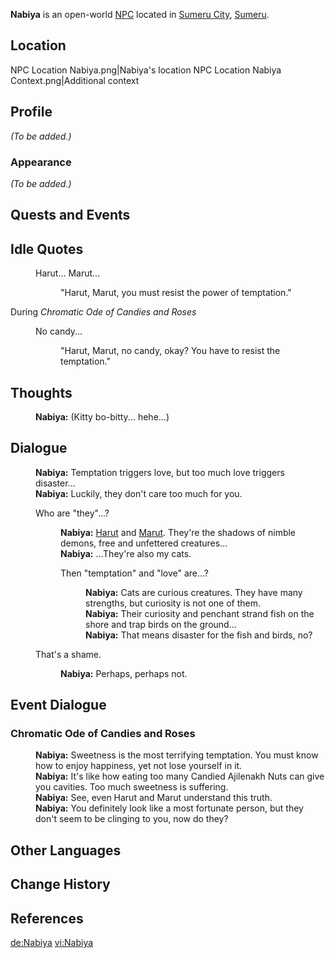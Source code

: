 {{Meta
|missing_NPC_profile  = yes
}}
{{Character Infobox
|type             = Open-World NPC
|image            = NPC Nabiya.png
|realname         = 
|region           = Sumeru
|location         = Sumeru
|affiliation      = 
|title            = Fortune Teller

|ancestry         =
|father           = 
|mother           = 
|spouse           = 
|sibling          = 
|child            = 
|relative         = 

|voiceEN          = {{w|Marissa Lenti}}<ref name="Marissa Lenti Resume">Marissa Lenti: [https://www.marissalenti.com/resume EN VA's Resume] ([https://web.archive.org/web/20230705005646/https://www.marissalenti.com/resume Archived])</ref>
|voiceCN          = 
|voiceJP          = 
}}
'''Nabiya''' is an open-world [[NPC]] located in [[Sumeru City]], [[Sumeru]].

==Location==
<gallery>
NPC Location Nabiya.png|Nabiya's location
NPC Location Nabiya Context.png|Additional context
</gallery>

==Profile==
''(To be added.)''

===Appearance===
''(To be added.)''

==Quests and Events==
{{Quests and Events}}

==Idle Quotes==
{{Dialogue Start}}
: {{DIcon|Idle}} Harut... Marut...
:: {{A|VO Nabiya 01.ogg}} "Harut, Marut, you must resist the power of temptation."
{{Dialogue End}}

;During ''Chromatic Ode of Candies and Roses''
{{Dialogue Start}}
:{{DIcon|Idle}} No candy...
::{{A|VO Nabiya Chromatic Ode of Candies and Roses 01.ogg}} "Harut, Marut, no candy, okay? You have to resist the temptation."
{{Dialogue End}}

==Thoughts==
{{All Schemes to Know Explanation|name=Nabiya}}
{{Dialogue Start}}
:{{A|VO Nabiya All Schemes to Know 01.ogg}} '''Nabiya:''' (Kitty bo-bitty... hehe...)
{{Dialogue End}}

==Dialogue==
{{Dialogue Start}}
:'''Nabiya:''' Temptation triggers love, but too much love triggers disaster...
:'''Nabiya:''' Luckily, they don't care too much for you.
:{{DIcon}} Who are "they"...?
::'''Nabiya:''' [[Harut]] and [[Marut]]. They're the shadows of nimble demons, free and unfettered creatures...
::'''Nabiya:''' ...They're also my cats.
::{{DIcon}} Then "temptation" and "love" are...?
:::'''Nabiya:''' Cats are curious creatures. They have many strengths, but curiosity is not one of them.
:::'''Nabiya:''' Their curiosity and penchant strand fish on the shore and trap birds on the ground...
:::'''Nabiya:''' That means disaster for the fish and birds, no?
:{{DIcon}} That's a shame.
::'''Nabiya:''' Perhaps, perhaps not.
{{Dialogue End}}

==Event Dialogue==
===Chromatic Ode of Candies and Roses===
{{Dialogue Start}}
:'''Nabiya:''' Sweetness is the most terrifying temptation. You must know how to enjoy happiness, yet not lose yourself in it.
:'''Nabiya:''' It's like how eating too many Candied Ajilenakh Nuts can give you cavities. Too much sweetness is suffering.
:'''Nabiya:''' See, even Harut and Marut understand this truth.
:'''Nabiya:''' You definitely look like a most fortunate person, but they don't seem to be clinging to you, now do they?
{{Dialogue End}}

==Other Languages==
{{Other Languages
|default_hidden = 1
|en      = Nabiya
|zhs     = 娜比雅
|zhs_rm  = Nàbǐyǎ
|zht     = 娜比雅
|zht_rm  = Nàbǐyǎ
|ja      = ナビヤ
|ja_rm   = Nabiya
|ko      = 나비야
|es      = Nabiya
|fr      = Nabiya
|ru      = Набия
|th      = Nabiya
|vi      = Nabiya
|de      = Nabiya
|id      = Nabiya
|pt      = Nabiya
|tr      = Nabiya
|it      = Nabiya
}}

==Change History==
{{Change History|3.0}}

==References==
{{Reflist}}

[[de:Nabiya]]
[[vi:Nabiya]]